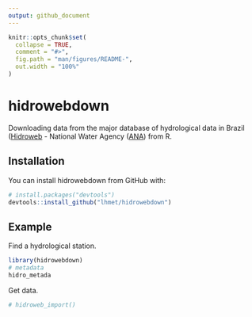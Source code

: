 ```yaml
---
output: github_document
---
```


<!-- README.md is generated from README.Rmd. Please edit that file -->

```r
knitr::opts_chunk$set(
  collapse = TRUE,
  comment = "#>",
  fig.path = "man/figures/README-",
  out.width = "100%"
)
```
# hidrowebdown

Downloading data from the major database of hydrological data in Brazil ([Hidroweb](http://hidroweb.ana.gov.br) - National Water Agency ([ANA](www.ana.gov.br)) from R.

## Installation

You can install hidrowebdown from GitHub with:

```r
# install.packages("devtools")
devtools::install_github("lhmet/hidrowebdown")
```

## Example

Find a hydrological station.

```r
library(hidrowebdown)
# metadata
hidro_metada
```

Get data.

```r
# hidroweb_import()
```

